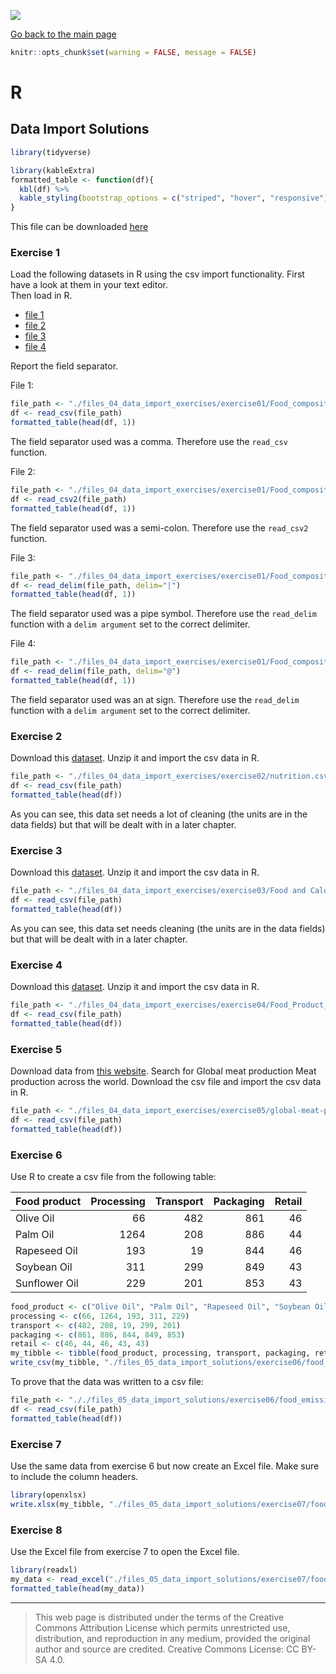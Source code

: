 ![](../hanze/hanze.png)

[Go back to the main page](../index.html)

```r
knitr::opts_chunk$set(warning = FALSE, message = FALSE) 
```

# R

## Data Import Solutions

```r
library(tidyverse)
```

```r
library(kableExtra)
formatted_table <- function(df){
  kbl(df) %>%
  kable_styling(bootstrap_options = c("striped", "hover", "responsive"))
}
```

This file can be downloaded [here](./R_05_data_import_solutions.Rmd)

### Exercise 1

Load the following datasets in R using the csv import functionality. First have a look at them in your text editor.  
Then load in R.  

- [file 1](./files_04_data_import_exercises/exercise01/Food_composition_1.csv)  
- [file 2](./files_04_data_import_exercises/exercise01/Food_composition_2.csv)  
- [file 3](./files_04_data_import_exercises/exercise01/Food_composition_3.csv)  
- [file 4](./files_04_data_import_exercises/exercise01/Food_composition_4.csv)  

Report the field separator.

File 1:

```r
file_path <- "./files_04_data_import_exercises/exercise01/Food_composition_1.csv"
df <- read_csv(file_path)
formatted_table(head(df, 1)) 
```

The field separator used was a comma. Therefore use the `read_csv` function.

File 2:

```r
file_path <- "./files_04_data_import_exercises/exercise01/Food_composition_2.csv"
df <- read_csv2(file_path)
formatted_table(head(df, 1))
```

The field separator used was a semi-colon. Therefore use the `read_csv2` function.

File 3:

```r
file_path <- "./files_04_data_import_exercises/exercise01/Food_composition_3.csv"
df <- read_delim(file_path, delim="|")
formatted_table(head(df, 1))
```

The field separator used was a pipe symbol. Therefore use the `read_delim` function with a `delim argument` set to the correct delimiter.

File 4:

```r
file_path <- "./files_04_data_import_exercises/exercise01/Food_composition_4.csv"
df <- read_delim(file_path, delim="@")
formatted_table(head(df, 1))
```

The field separator used was an at sign. Therefore use the `read_delim` function with a `delim argument` set to the correct delimiter.

### Exercise 2

Download this [dataset](https://www.kaggle.com/datasets/trolukovich/nutritional-values-for-common-foods-and-products).
Unzip it and import the csv data in R.

```r
file_path <- "./files_04_data_import_exercises/exercise02/nutrition.csv"
df <- read_csv(file_path)
formatted_table(head(df))
```

As you can see, this data set needs a lot of cleaning (the units are in the data fields) but that will be dealt with in a later chapter.

### Exercise 3

Download this [dataset](https://www.kaggle.com/datasets/vaishnavivenkatesan/food-and-their-calories).
Unzip it and import the csv data in R.

```r
file_path <- "./files_04_data_import_exercises/exercise03/Food and Calories - Sheet1.csv"
df <- read_csv(file_path)
formatted_table(head(df))
```

As you can see, this data set needs cleaning (the units are in the data fields) but that will be dealt with in a later chapter.

### Exercise 4

Download this [dataset](https://www.kaggle.com/datasets/amandaroseknudsen/foodproductemissions?resource=download).
Unzip it and import the csv data in R.

```r
file_path <- "./files_04_data_import_exercises/exercise04/Food_Product_Emissions.csv"
df <- read_csv(file_path)
formatted_table(head(df))
```

### Exercise 5

Download data from [this website](https://ourworldindata.org/meat-production).
Search for Global meat production
Meat production across the world.
Download the csv file and import the csv data in R.

```r
file_path <- "./files_04_data_import_exercises/exercise05/global-meat-production.csv"
df <- read_csv(file_path)
formatted_table(head(df))
```

### Exercise 6

Use R to create a csv file from the following table:

|Food product   |Processing  |Transport  |Packaging  |Retail  |
|:--------------|-----------:|----------:|----------:|-------:|
| Olive Oil     | 66         | 482       | 861       | 46     |
| Palm Oil      | 1264       | 208       | 886       | 44     |
| Rapeseed Oil  | 193        | 19        | 844       | 46     |
| Soybean Oil   | 311        | 299       | 849       | 43     |
| Sunflower Oil | 229        | 201       | 853       | 43     |


```r
food_product <- c("Olive Oil", "Palm Oil", "Rapeseed Oil", "Soybean Oil", "Sunflower Oil")
processing <- c(66, 1264, 193, 311, 229) 
transport <- c(482, 208, 19, 299, 201)
packaging <- c(861, 886, 844, 849, 853)
retail <- c(46, 44, 46, 43, 43)
my_tibble <- tibble(food_product, processing, transport, packaging, retail)
write_csv(my_tibble, "./files_05_data_import_solutions/exercise06/food_emission_data.csv")
```

To prove that the data was written to a csv file:

```r
file_path <- "././files_05_data_import_solutions/exercise06/food_emission_data.csv"
df <- read_csv(file_path)
formatted_table(head(df))
```

### Exercise 7

Use the same data from exercise 6 but now create an Excel file. Make sure to include the column headers.

```r
library(openxlsx)
write.xlsx(my_tibble, "./files_05_data_import_solutions/exercise07/food_emission_data.xlsx", colNames = TRUE)
```


### Exercise 8

Use the Excel file from exercise 7 to open the Excel file.

```r
library(readxl)
my_data <- read_excel("./files_05_data_import_solutions/exercise07/food_emission_data.xlsx")
formatted_table(head(my_data))
```

---


>This web page is distributed under the terms of the Creative Commons Attribution License which permits unrestricted use, distribution, and reproduction in any medium, provided the original author and source are credited.
>Creative Commons License: CC BY-SA 4.0.

